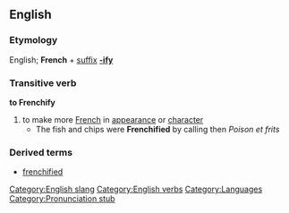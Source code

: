 ==English==
===Etymology===
English; '''French''' + [[suffix]] '''[[-ify]]'''

===Transitive verb===
'''to Frenchify'''
# to make more [[French]] in [[appearance]] or [[character]]
#* The fish and chips were '''Frenchified''' by calling then ''Poison et frits''



===Derived terms===
* [[frenchified]]

[[Category:English slang]]
[[Category:English verbs]]
[[Category:Languages]]
[[Category:Pronunciation stub]]